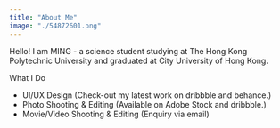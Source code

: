 ```yaml
---
title: "About Me"
image: "./54872601.png"
---
```



Hello! I am MING - a science student studying at The Hong Kong Polytechnic University and graduated at City University of Hong Kong.

What I Do
- UI/UX Design (Check-out my latest work on dribbble and behance.)
- Photo Shooting & Editing (Available on Adobe Stock and dribbble.)
- Movie/Video Shooting & Editing (Enquiry via email)
